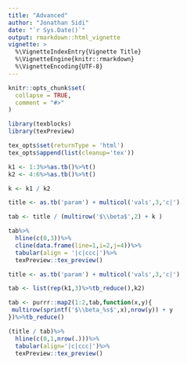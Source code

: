```yaml
---
title: "Advanced"
author: "Jonathan Sidi"
date: "`r Sys.Date()`"
output: rmarkdown::html_vignette
vignette: >
  %\VignetteIndexEntry{Vignette Title}
  %\VignetteEngine{knitr::rmarkdown}
  %\VignetteEncoding{UTF-8}
---
```


```r

knitr::opts_chunk$set(
  collapse = TRUE,
  comment = "#>"
)
```


```r
library(texblocks)
library(texPreview)

```
 
```r
tex_opts$set(returnType = 'html')
tex_opts$append(list(cleanup='tex'))
```


```r
k1 <- 1:3%>%as.tb()%>%t()
k2 <- 4:6%>%as.tb()%>%t()

k <- k1 / k2
```

```r
title <- as.tb('param') + multicol('vals',3,'c|')

tab <- title / (multirow('$\\beta$',2) + k )

tab%>%
  hline(c(0,3))%>%
  cline(data.frame(line=1,i=2,j=4))%>%
  tabular(align = '|c|ccc|')%>%
  texPreview::tex_preview()

```
 
```r
title <- as.tb('param') + multicol('vals',3,'c|')

tab <- list(rep(k1,3)%>%tb_reduce(),k2)

tab <- purrr::map2(1:2,tab,function(x,y){
 multirow(sprintf('$\\beta_%s$',x),nrow(y)) + y 
})%>%tb_reduce()

(title / tab)%>%
  hline(c(0,1,nrow(.)))%>%
  tabular(align='|c|ccc|')%>%
  texPreview::tex_preview()

```

